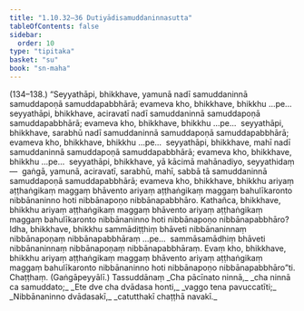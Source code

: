 ```yaml
---
title: "1.10.32–36 Dutiyādisamuddaninnasutta"
tableOfContents: false
sidebar:
  order: 10
type: "tipitaka"
basket: "su"
book: "sn-maha"
---
```



<DynamicBreadcrumb />

<Paragraph type="center" book="sn-maha">
(134–138.)
</Paragraph>

<Paragraph number="247" book="sn-maha">
“Seyyathāpi, bhikkhave, yamunā nadī samuddaninnā samuddapoṇā samuddapabbhārā; evameva kho, bhikkhave, bhikkhu …pe…  seyyathāpi, bhikkhave, aciravatī nadī samuddaninnā samuddapoṇā samuddapabbhārā; evameva kho, bhikkhave, bhikkhu …pe…  seyyathāpi, bhikkhave, sarabhū nadī samuddaninnā samuddapoṇā samuddapabbhārā; evameva kho, bhikkhave, bhikkhu …pe…  seyyathāpi, bhikkhave, mahī nadī samuddaninnā samuddapoṇā samuddapabbhārā; evameva kho, bhikkhave, bhikkhu …pe…  seyyathāpi, bhikkhave, yā kācimā mahānadiyo, seyyathidaṃ—  gaṅgā, yamunā, aciravatī, sarabhū, mahī, sabbā tā samuddaninnā samuddapoṇā samuddapabbhārā; evameva kho, bhikkhave, bhikkhu ariyaṃ aṭṭhaṅgikaṃ maggaṃ bhāvento ariyaṃ aṭṭhaṅgikaṃ maggaṃ bahulīkaronto nibbānaninno hoti nibbānapoṇo nibbānapabbhāro. Kathañca, bhikkhave, bhikkhu ariyaṃ aṭṭhaṅgikaṃ maggaṃ bhāvento ariyaṃ aṭṭhaṅgikaṃ maggaṃ bahulīkaronto nibbānaninno hoti nibbānapoṇo nibbānapabbhāro? Idha, bhikkhave, bhikkhu sammādiṭṭhiṃ bhāveti nibbānaninnaṃ nibbānapoṇaṃ nibbānapabbhāraṃ …pe…  sammāsamādhiṃ bhāveti nibbānaninnaṃ nibbānapoṇaṃ nibbānapabbhāraṃ. Evaṃ kho, bhikkhave, bhikkhu ariyaṃ aṭṭhaṅgikaṃ maggaṃ bhāvento ariyaṃ aṭṭhaṅgikaṃ maggaṃ bahulīkaronto nibbānaninno hoti nibbānapoṇo nibbānapabbhāro”ti.

</Paragraph>

<Paragraph number="248" type="center" book="sn-maha">
Chaṭṭhaṃ.



</Paragraph>

<Paragraph number="249" type="center" book="sn-maha">
(Gaṅgāpeyyālī.)



</Paragraph>

<Paragraph number="250" type="center" book="sn-maha">
Tassuddānaṃ


</Paragraph>

<Paragraph number="251" type="verses" book="sn-maha">
_Cha pācīnato ninnā,_  
_cha ninnā ca samuddato;_  
_Ete dve cha dvādasa honti,_  
_vaggo tena pavuccatīti;_  
_Nibbānaninno dvādasakī,_  
_catutthakī chaṭṭhā navakī._
</Paragraph>